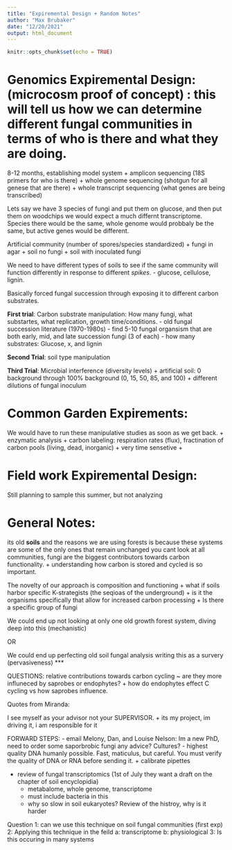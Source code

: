 ```yaml
---
title: "Expiremental Design + Random Notes"
author: "Max Brubaker"
date: "12/20/2021"
output: html_document
---
```


```r
knitr::opts_chunk$set(echo = TRUE)
```
# Genomics Expiremental Design: (microcosm proof of concept) : this will tell us how we can determine different fungal communities in terms of who is there and what they are doing. 
8-12 months, establishing model system
  + amplicon sequencing (18S primers for who is there)
  + whole genome sequencing (shotgun for all genese that are there)
  + whole transcript sequencing (what genes are being transcribed)


Lets say we have 3 species of fungi and put them on glucose, and then put them on woodchips we would expect a much differnt transcriptome. Species there would be the same, whole genome would probbaly be the same, but active genes would be different. 


Artificial community (number of spores/species standardized)
  + fungi in agar
  + soil no fungi
  + soil with inoculated fungi
  
We need to have different types of soils to see if the same community will function differently in response to different *spikes*. 
- glucose, cellulose, lignin. 

Basically forced fungal succession through exposing it to different carbon substrates.

__First trial__: Carbon substrate manipulation:
How many fungi, what substartes, what replication, growth time/conditions.
- old fungal succession literature (1970-1980s)
- find 5-10 fungal organsism that are both early, mid, and late succession fungi (3 of each)
- how many substrates: Glucose, x, and lignin

__Second Trial__: soil type manipulation


__Third Trial__: Microbial interference (diversity levels)
  + artificial soil: 0 background through 100% background (0, 15, 50, 85, and 100)
  + different dilutions of fungal inoculum


  

  


# Common Garden Expirements:
We would have to run these manipulative studies as soon as we get back.
  + enzymatic analysis
  + carbon labeling: respiration rates (flux), fractination of carbon pools (living, dead, inorganic)
  + very time sensetive
  + 

# Field work Expiremental Design:
Still planning to sample this summer, but not analyzing
  
  




# General Notes:
  
  
  
its old __soils__ and the reasons we are using forests is because these systems are some of the only ones that remain unchanged
you cant look at all communities, fungi are the biggest contributors towards carbon functionality. 
  + understanding how carbon is stored and cycled is so important. 

The novelty of our approach is composition and functioning
  + what if soils harbor specific K-strategists (the seqioas of the underground)
  + is it the organisms specifically that allow for increased carbon processing
  + Is there a specific group of fungi
  
We could end up not looking at only one old growth forest system, diving deep into this (mechanistic)


OR

We could end up perfecting old soil fungal analysis writing this as a survery (pervasiveness) ***








QUESTIONS: 
relative contributions towards carbon cycling ~ are they more influneced by saprobes or endophytes?
  + how do endophytes effect C cycling vs how saprobes influence.



Quotes from Miranda:

I see myself as your advisor not your SUPERVISOR. 
  + its my project, im driving it, i am responsible for it
  
  
  
FORWARD STEPS: 
- email Melony, Dan, and Louise Nelson: Im a new PhD, need to order some saporbrobic fungi any advice? Cultures? 
- highest quality DNA humanly possible. Fast, maticulus, but careful. You must verify the quality of DNA or RNA before sending it.
  + calibrate pipettes

- review of fungal transcriptomics (1st of July they want a draft on the chapter of soil encyclopidia)
  + metabalome, whole genome, transcriptome
  + must include bacteria in this
  + why so slow in soil eukaryotes? Review of the histroy, why is it harder


Question 1: can we use this technique on soil fungal communities (first exp)
         2: Applying this technique in the feild
            a: transcriptome
            b: physiological
         3: Is this occuring in many systems
         
         
         


